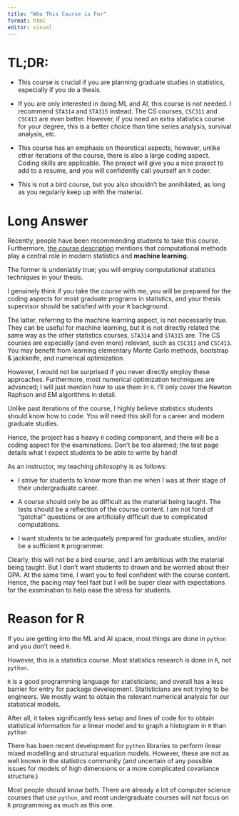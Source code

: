 ```yaml
---
title: "Who This Course is For"
format: html
editor: visual
---
```


# TL;DR:

-   This course is crucial if you are planning graduate studies in statistics, especially if you do a thesis.

-   If you are only interested in doing ML and AI, this course is not needed. I recommend `STA314` and `STA315` instead. The CS courses, `CSC311` and `CSC413` are even better. However, if you need an extra statistics course for your degree, this is a better choice than time series analysis, survival analysis, etc.

-   This course has an emphasis on theoretical aspects, however, unlike other iterations of the course, there is also a large coding aspect. Coding skills are applicable. The project will give you a nice project to add to a resume, and you will confidently call yourself an `R` coder.

-   This is not a bird course, but you also shouldn't be annihilated, as long as you regularly keep up with the material.

# Long Answer

Recently, people have been recommending students to take this course. Furthermore, [the course description](https://utm.calendar.utoronto.ca/course/sta380h5) mentions that computational methods play a central role in modern statistics and **machine learning**.

The former is undeniably true; you will employ computational statistics techniques in your thesis. 

I genuinely think if you take the course with me, you will be prepared for the coding aspects for most graduate programs in statistics, and your thesis supervisor should be satisfied with your `R` background.

The latter, referring to the machine learning aspect, is not necessarily true. They can be useful for machine learning, but it is not directly related the same way as the other statistics courses, `STA314` and `STA315` are. The CS courses are especially (and even more) relevant, such as `CSC311` and `CSC413`. You may benefit from learning elementary Monte Carlo methods, bootstrap & jackknife, and numerical optimization.

However, I would not be surprised if you never directly employ these approaches. Furthermore, most numerical optimization techniques are advanced; I will just mention how to use them in `R`. I'll only cover the Newton Raphson and EM algorithms in detail.

Unlike past iterations of the course, I highly believe statistics students should know how to code. You will need this skill for a career and modern graduate studies.

Hence, the project has a heavy `R` coding component, and there will be a coding aspect for the examinations. Don't be too alarmed; the test page details what I expect students to be able to write by hand!

As an instructor, my teaching philosophy is as follows:

-   I strive for students to know more than me when I was at their stage of their undergraduate career.

-   A course should only be as difficult as the material being taught. The tests should be a reflection of the course content. I am not fond of "gotcha!" questions or are artificially difficult due to complicated computations.

-   I want students to be adequately prepared for graduate studies, and/or be a sufficient `R` programmer.

Clearly, this will not be a bird course, and I am ambitious with the material being taught. But I don't want students to drown and be worried about their GPA. At the same time, I want you to feel confident with the course content. Hence, the pacing may feel fast but I will be super clear with expectations for the examination to help ease the stress for students.

# Reason for R

If you are getting into the ML and AI space, most things are done in `python` and you don't need `R`.

However, this is a statistics course. Most statistics research is done in `R`, not `python`.

`R` is a good programming language for statisticians; and overall has a less barrier for entry for package development. Statisticians are not trying to be engineers. We mostly want to obtain the relevant numerical analysis for our statistical models.

After all, it takes significantly less setup and lines of code for to obtain statistical information for a linear model and to graph a histogram in `R` than `python` 

There has been recent development for `python` libraries to perform linear mixed modelling and structural equation models. However, these are not as well known in the statistics community (and uncertain of any possible issues for models of high dimensions or a more complicated covariance structure.)

Most people should know both. There are already a lot of computer science courses that use `python`, and most undergraduate courses will not focus on `R` programming as much as this one.


